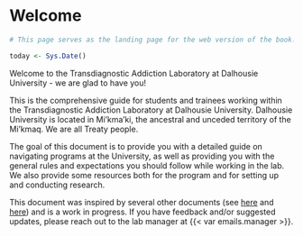 # Welcome {.unnumbered}

```r

# This page serves as the landing page for the web version of the book.

today <- Sys.Date()

```

Welcome to the Transdiagnostic Addiction Laboratory at Dalhousie University - we are glad to have you!

This is the comprehensive guide for students and trainees working within the Transdiagnostic Addiction Laboratory at Dalhousie University. Dalhousie University is located in Mi'kma'ki, the ancestral and unceded territory of the Mi'kmaq. We are all Treaty people.

The goal of this document is to provide you with a detailed guide on navigating programs at the University, as well as providing you with the general rules and expectations you should follow while working in the lab. We also provide some resources both for the program and for setting up and conducting research.

This document was inspired by several other documents (see [here](https://rennisonlab.com/lab-manual/) and [here](https://neurocognitive-imaging-lab.gitbook.io/ncil-lab-handbook/4KX9BrRxON7flu3dJyRM/start-here/introduction-to-ncil)) and is a work in progress. If you have feedback and/or suggested updates, please reach out to the lab manager at {{< var emails.manager >}}.

